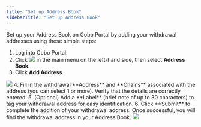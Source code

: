 ```yaml
---
title: "Set up Address Book"
sidebarTitle: "Set up Address Book"
---
```


Set up your Address Book on Cobo Portal by adding your withdrawal addresses using these simple steps:



1. Log into Cobo Portal.
2. Click <img src="/en/images/common/wallets_icon.svg" className="icon"/> in the main menu on the left-hand side, then select **Address Book**.
3. Click **Add Address**.
<img src="/en/images/address-book/set-up-address-book.png" className="screenshot_full_screen"/>
4. Fill in the withdrawal **Address** and **Chains** associated with the address (you can select 1 or more). Verify that the details are correctly entered.
5. (Optional) Add a **Label** (brief note of up to 30 characters) to tag your withdrawal address for easy identification.
6. Click **Submit** to complete the addition of your withdrawal address. Once successful, you will find the withdrawal address in your Address Book.
<img src="/en/images/address-book/add-address.png" className="screenshot_modal"/>